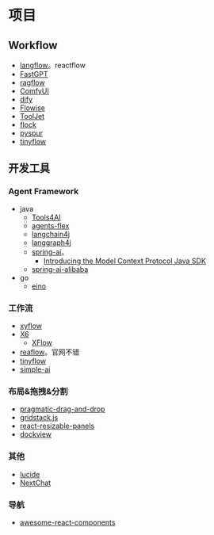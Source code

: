 # 项目

## Workflow

* [langflow](https://github.com/langflow-ai/langflow)。reactflow
* [FastGPT](https://github.com/labring/FastGPT)
* [ragflow](https://github.com/infiniflow/ragflow)
* [ComfyUI](https://github.com/comfyanonymous/ComfyUI)
* [dify](https://github.com/langgenius/dify)
* [Flowise](https://github.com/FlowiseAI/Flowise)
* [ToolJet](https://github.com/ToolJet/ToolJet)
* [flock](https://github.com/Onelevenvy/flock)
* [pyspur](https://github.com/PySpur-Dev/pyspur)
* [tinyflow](https://github.com/tinyflow-ai/tinyflow)

## 开发工具

### Agent Framework

* java
  * [Tools4AI](https://github.com/vishalmysore/Tools4AI)
  * [agents-flex](https://github.com/agents-flex/agents-flex)
  * [langchain4j](https://github.com/langchain4j/langchain4j)
  * [langgraph4j](https://github.com/bsorrentino/langgraph4j)
  * [spring-ai](https://spring.io/projects/spring-ai#overview)。
    * [Introducing the Model Context Protocol Java SDK](https://spring.io/blog/2025/02/14/mcp-java-sdk-released-2)
  * [spring-ai-alibaba](https://github.com/alibaba/spring-ai-alibaba)
* go
  * [eino](https://github.com/cloudwego/eino)

### 工作流

* [xyflow](https://github.com/xyflow/xyflow)
* [X6](https://github.com/antvis/X6)
  * [XFlow](https://github.com/antvis/XFlow)
* [reaflow](https://github.com/reaviz/reaflow)。官网不错
* [tinyflow](https://github.com/tinyflow-ai/tinyflow)
* [simple-ai](https://github.com/Alwurts/simple-ai)

### 布局&拖拽&分割

* [pragmatic-drag-and-drop](https://github.com/atlassian/pragmatic-drag-and-drop)
* [gridstack.js](https://github.com/gridstack/gridstack.js)
* [react-resizable-panels](https://github.com/bvaughn/react-resizable-panels)
* [dockview](https://github.com/mathuo/dockview)

### 其他

* [lucide](https://github.com/lucide-icons/lucide)
* [NextChat](https://github.com/ChatGPTNextWeb/NextChat)

### 导航

* [awesome-react-components](https://github.com/brillout/awesome-react-components)